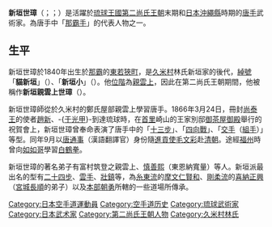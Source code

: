 '''新垣世璋'''（{{ryu|r=新垣 世璋|kn=アラカチ シーショー|rm=Arakaci siishoo}}；{{jpn|j=新垣 世璋|hg=あらかき せいしょう|rm=Arakaki Seishō}}；{{bd|1840年||1920年}}）是活躍於[[琉球王國|琉球王國]][[第二尚氏王朝|第二尚氏王朝]]末期和[[日本|日本]][[沖繩縣|沖繩縣]]時期的[[唐手|唐手]]武術家。為唐手中「[[那霸手|那霸手]]」的代表人物之一。

==生平==
新垣世璋於1840年出生於[[那霸|那霸]]的[[東若狹町|東若狹町]]，是[[久米_(那霸市)|久米村]]林氏新垣家的後代，[[綽號|綽號]]「'''貓新垣'''」（{{ryu|r=猫新垣|kn=マヤー アラカチ|rm=Majaa Arakaci}}）、「'''新垣小'''」（{{ryu|r=新垣小|kn=アラカチグヮー|rm=Arakaci-gwaa}}）。他[[琉球位階|位階]]為[[親雲上|親雲上]]，因此在第二尚氏王朝期間，他被稱作'''新垣親雲上世璋'''（{{ryu|r=新垣 親雲上 世璋|kn=アラカチ ペークミー シーショー|rm=Arakaci Peekumii siishoo}}）。

新垣世璋師從於久米村的鄭氏屋部親雲上學習唐手。1866年3月24日，冊封[[尚泰王|尚泰王]]的使者[[趙新|趙新]]、-{[[于光甲|于光甲]]}-到達琉球時，在[[首里|首里]]崎山的王家別邸[[御茶屋御殿|御茶屋御殿]]舉行的祝賀會上，新垣世璋曾奉命表演了唐手中的「[[十三步|十三步]]」、「[[四向戰|四向戰]]」、「[[交手|交手]]（[[組手|組手]]）」等型。同年9月以[[唐通事|唐通事]]（漢語翻譯官）身份隨[[進貢使|進貢使]][[毛文彩|毛文彩]]赴[[清朝|清朝]]。途經[[福州|福州]]時曾向[[如如哥|如如哥]]學習[[白鶴拳|白鶴拳]]。

新垣世璋的著名弟子有富村筑登之親雲上、[[慎善熙|慎善熙]]（東恩納寬量）等人。新垣派最出名的型有[[二十四步|二十四步]]、[[雲手|雲手]]、[[壯鎮|壯鎮]]等，為[[糸東流|糸東流]]的[[摩文仁賢和|摩文仁賢和]]、[[剛柔流|剛柔流]]的[[喜納正興|喜納正興]]（[[宮城長順|宮城長順]]的弟子）以及[[本部朝勇|本部朝勇]]所轄的一些道場所傳承。

{{DEFAULTSORT:Arakaki, Seisho}}
[[Category:日本空手道運動員|Category:日本空手道運動員]]
[[Category:空手道历史|Category:空手道历史]]
[[Category:琉球武術家|Category:琉球武術家]]
[[Category:日本武术家|Category:日本武术家]]
[[Category:第二尚氏王朝人物|Category:第二尚氏王朝人物]]
[[Category:久米村林氏|Category:久米村林氏]]